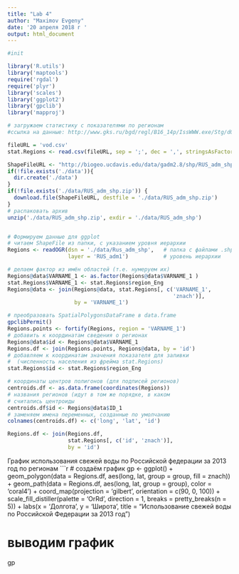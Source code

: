 ```yaml
---
title: "Lab 4"
author: "Maximov Evgeny"
date: '20 апреля 2018 г '
output: html_document
---
```


```r
#init

library('R.utils')
library('maptools')
require('rgdal') 
require('plyr')   
library('scales')
library('ggplot2')
library('gpclib')
library('mapproj')

```

```r
# загружаем статистику с показателями по регионам
#ссылка на данные: http://www.gks.ru/bgd/regl/B16_14p/IssWWW.exe/Stg/d01/09-03.doc

fileURL = 'vod.csv'
stat.Regions <- read.csv(fileURL, sep = ';', dec = ',', stringsAsFactors = F, encoding = 'UTF-8')

ShapeFileURL <- "http://biogeo.ucdavis.edu/data/gadm2.8/shp/RUS_adm_shp.zip"
if(!file.exists('./data')){
  dir.create('./data')
}
if(!file.exists('./data/RUS_adm_shp.zip')) {
  download.file(ShapeFileURL, destfile = './data/RUS_adm_shp.zip')
}
# распаковать архив
unzip('./data/RUS_adm_shp.zip', exdir = './data/RUS_adm_shp')


# Формируем данные для ggplot
# читаем ShapeFile из папки, с указанием уровня иерархии
Regions <- readOGR(dsn = './data/Rus_adm_shp',   # папка с файлами .shp,...
                   layer = 'RUS_adm1')           # уровень иерархии

# делаем фактор из имён областей (т.е. нумеруем их)
Regions@data$VARNAME_1 <- as.factor(Regions@data$VARNAME_1 )
stat.Regions$VARNAME_1 <- stat.Regions$region_Eng
Regions@data <- join(Regions@data, stat.Regions[, c('VARNAME_1',
                                                    'znach')],
                     by = 'VARNAME_1')

# преобразовать SpatialPolygonsDataFrame в data.frame
gpclibPermit()
Regions.points <- fortify(Regions, region = 'VARNAME_1')
# добавить к координатам сведения о регионах
Regions@data$id <- Regions@data$VARNAME_1
Regions.df <- join(Regions.points, Regions@data, by = 'id')
# добавляем к координатам значения показателя для заливки
#  (численность населения из фрейма stat.Regions)
stat.Regions$id <- stat.Regions$region_Eng

# координаты центров полигонов (для подписей регионов)
centroids.df <- as.data.frame(coordinates(Regions))
# названия регионов (идут в том же порядке, в каком
# считались центроиды
centroids.df$id <- Regions@data$ID_1
# заменяем имена переменных, созданные по умолчанию
colnames(centroids.df) <- c('long', 'lat', 'id')

Regions.df <- join(Regions.df, 
                   stat.Regions[, c('id', 'znach')], 
                   by = 'id')

```


График использования свежей воды по Российской федерации за 2013 год по регионам
```r

# создаём график
gp <- ggplot() + 
  geom_polygon(data = Regions.df, 
               aes(long, lat, group = group, fill = znach)) +
  geom_path(data = Regions.df, 
            aes(long, lat, group = group),
            color = 'coral4') +
  coord_map(projection = 'gilbert', orientation = c(90, 0, 100)) +
  scale_fill_distiller(palette = 'OrRd',
                       direction = 1,
                       breaks = pretty_breaks(n = 5)) +
  labs(x = 'Долгота', y = 'Широта', 
       title = "Использование свежей воды по Российской Федерации за 2013 год")

# выводим график
gp
